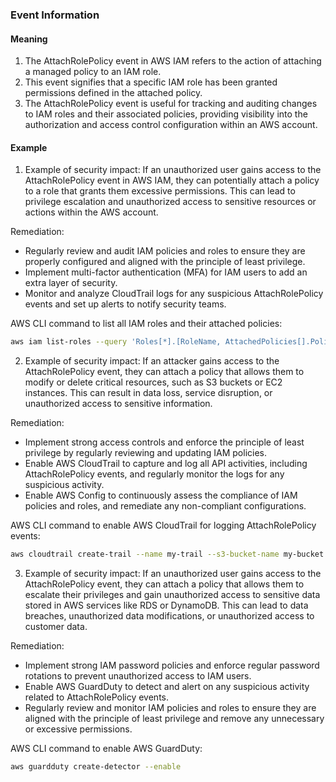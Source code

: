 
### Event Information

#### Meaning

1. The AttachRolePolicy event in AWS IAM refers to the action of attaching a managed policy to an IAM role.
2. This event signifies that a specific IAM role has been granted permissions defined in the attached policy.
3. The AttachRolePolicy event is useful for tracking and auditing changes to IAM roles and their associated policies, providing visibility into the authorization and access control configuration within an AWS account.

#### Example

1. Example of security impact: If an unauthorized user gains access to the AttachRolePolicy event in AWS IAM, they can potentially attach a policy to a role that grants them excessive permissions. This can lead to privilege escalation and unauthorized access to sensitive resources or actions within the AWS account.

Remediation:
- Regularly review and audit IAM policies and roles to ensure they are properly configured and aligned with the principle of least privilege.
- Implement multi-factor authentication (MFA) for IAM users to add an extra layer of security.
- Monitor and analyze CloudTrail logs for any suspicious AttachRolePolicy events and set up alerts to notify security teams.

AWS CLI command to list all IAM roles and their attached policies:
```bash
aws iam list-roles --query 'Roles[*].[RoleName, AttachedPolicies[].PolicyName]'
```

2. Example of security impact: If an attacker gains access to the AttachRolePolicy event, they can attach a policy that allows them to modify or delete critical resources, such as S3 buckets or EC2 instances. This can result in data loss, service disruption, or unauthorized access to sensitive information.

Remediation:
- Implement strong access controls and enforce the principle of least privilege by regularly reviewing and updating IAM policies.
- Enable AWS CloudTrail to capture and log all API activities, including AttachRolePolicy events, and regularly monitor the logs for any suspicious activity.
- Enable AWS Config to continuously assess the compliance of IAM policies and roles, and remediate any non-compliant configurations.

AWS CLI command to enable AWS CloudTrail for logging AttachRolePolicy events:
```bash
aws cloudtrail create-trail --name my-trail --s3-bucket-name my-bucket --is-multi-region-trail --include-global-service-events --enable-log-file-validation
```

3. Example of security impact: If an unauthorized user gains access to the AttachRolePolicy event, they can attach a policy that allows them to escalate their privileges and gain unauthorized access to sensitive data stored in AWS services like RDS or DynamoDB. This can lead to data breaches, unauthorized data modifications, or unauthorized access to customer data.

Remediation:
- Implement strong IAM password policies and enforce regular password rotations to prevent unauthorized access to IAM users.
- Enable AWS GuardDuty to detect and alert on any suspicious activity related to AttachRolePolicy events.
- Regularly review and monitor IAM policies and roles to ensure they are aligned with the principle of least privilege and remove any unnecessary or excessive permissions.

AWS CLI command to enable AWS GuardDuty:
```bash
aws guardduty create-detector --enable
```

